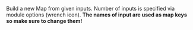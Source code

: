 Build a new Map from given inputs. Number of inputs is specified via module options (wrench icon). **The names of input are used as map keys so make sure to change them!**